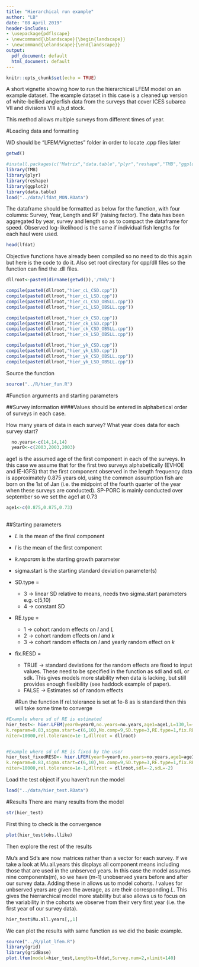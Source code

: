 ```yaml
---
title: "Hierarchical run example"
author: "LB"
date: "08 April 2019"
header-includes:
- \usepackage{pdflscape}
- \newcommand{\blandscape}{\begin{landscape}}
- \newcommand{\elandscape}{\end{landscape}}
output:
  pdf_document: default
  html_document: default
---
```


```r
knitr::opts_chunk$set(echo = TRUE)
```

A short vignette showing how to run the hierarchical LFEM model on an example dataset.  The example dataset in this case is a cleaned up version of white-bellied anglerfish data from the surveys that cover ICES subarea VII and divisions VIII a,b,d stock.

This method allows multiple surveys from different times of year.


#Loading data and formatting

WD should be "LFEM/Vignettes" folder in order to locate .cpp files later
```r
getwd()

```
```r

#install.packages(c("Matrix","data.table","plyr","reshape","TMB","ggplot2"))
library(TMB) 
library(plyr)
library(reshape)
library(ggplot2)
library(data.table) 
load("../data/lfdat_MON.RData")
```
The dataframe should be formatted as below for the function, with four columns: Survey, Year, Length and RF (raising factor).  The data has been aggregated by year, survey and length so as to compact the dataframe for speed. Observed log-likelihood is the same if individual fish lengths for each haul were used.

```r
head(lfdat)
```

Objective functions have already been compiled so no need to do this again but here is the code to do it. Also set root directory for cpp/dll files so the function can find the .dll files.

```r

dllroot<-paste0(dirname(getwd()),'/tmb/')
```

```r
compile(paste0(dllroot,"hier_cL_CSD.cpp"))
compile(paste0(dllroot,"hier_cL_LSD.cpp"))
compile(paste0(dllroot,"hier_cL_CSD_OBSLL.cpp"))
compile(paste0(dllroot,"hier_cL_LSD_OBSLL.cpp"))

compile(paste0(dllroot,"hier_ck_CSD.cpp"))
compile(paste0(dllroot,"hier_ck_LSD.cpp"))
compile(paste0(dllroot,"hier_ck_CSD_OBSLL.cpp"))
compile(paste0(dllroot,"hier_ck_LSD_OBSLL.cpp"))

compile(paste0(dllroot,"hier_yk_CSD.cpp"))
compile(paste0(dllroot,"hier_yk_LSD.cpp"))
compile(paste0(dllroot,"hier_yk_CSD_OBSLL.cpp"))
compile(paste0(dllroot,"hier_yk_LSD_OBSLL.cpp"))
``` 


Source the function
```r

source("../R/hier_fun.R")

```
  
#Function arguments and starting parameters

##Survey information
####Values should be entered in alphabetical order of surveys in each case.

How many years of data in each survey?  What year does data for each survey start?   
```r
  no.years<-c(14,14,14) 
  year0<-c(2003,2003,2003)
```

age1 is the assumed age of the first component in each of the surveys.  In this case we assume that for the first two surveys alphabetically (EVHOE and IE-IGFS) that the first component observed in the length frequency data is approximately 0.875 years old, using the common assumption fish are born on the 1st of Jan (i.e.  the midpoint of the fourth quarter of the year when these surveys are conducted).  SP-PORC is mainly conducted over september so we set the age1 at 0.73 

```r
age1<-c(0.875,0.875,0.73) 
    
```
  
##Starting parameters

* *L* is the mean of the final component

* *l* is the mean of the first component

* *k.reparam* is the starting growth parameter

* sigma.start is the starting standard deviation parameter(s)

* SD.type =
    + 3 -> linear SD relative to means, needs two sigma.start parameters e.g. c(5,10)
    + 4 -> constant SD
    
* RE.type =
    + 1 -> cohort random effects on $l$ and $L$
    + 2 -> cohort random effects on $l$ and $k$
    + 3 -> cohort random effects on $l$ and yearly random effect on $k$
    
* fix.RESD = 
    + TRUE -> standard deviations for the random effects are fixed to input values.  These need to be specified in the function as sdl and sdL or sdk.  This gives models more stability when data is lacking, but still provides enough flexibility (see haddock example of paper).
    + FALSE -> Estimates sd of random effects
 
  \newpage
#Run the function
If rel.tolerance is set at 1e-8 as is standard then this will take some time to converge

```r
#Example where sd of RE is estimated
hier_test<- hier.LFEM(year0=year0,no.years=no.years,age1=age1,L=130,l=(16),
k.reparam=0.83,sigma.start=c(6,10),No.comp=9,SD.type=3,RE.type=1,fix.RESD=F,Lengths=lfdat,
niter=10000,rel.tolerance=1e-1,dllroot = dllroot)


#Example where sd of RE is fixed by the user
hier_test_fixedRESD<- hier.LFEM(year0=year0,no.years=no.years,age1=age1,L=130,l=(16),
k.reparam=0.83,sigma.start=c(6,10),No.comp=9,SD.type=3,RE.type=1,fix.RESD=T,Lengths=lfdat,
niter=10000,rel.tolerance=1e-1,dllroot = dllroot,sdl=-2,sdL=-2)
```

Load the test object if you haven't run the model
```r
load("../data/hier_test.RData")
```
\newpage
#Results
There are many results from the model
```r
str(hier_test)
```
First thing to check is the convergence
```r
plot(hier_test$obs.llike)

```

Then explore the rest of the results

Mu's and Sd's are now matrices rather than a vector for each survey.  If we take a look at Mu.all.years this displays all component means including those that are used in the unbserved years.  In this case the model assumes nine components(m), so we have (m-1) unobserved years before and after our survey data.  Adding these in allows us to model cohorts.  $l$ values for unbserved years are given the average, as are their corresponding $L$.  This gives the hierrarchical model more stability but also allows us to focus on the variability in the cohorts we observe from their very first year (i.e. the first year of our survey data).

\newpage

```r
hier_test$Mu.all.years[,,1]
```

We can plot the results with same function as we did the basic example.
```r
source("../R/plot_lfem.R")
library(grid)
library(gridBase)
plot.lfem(model=hier_test,Lengths=lfdat,Survey.num=2,xlimit=140)
```




